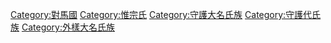 [[Category:對馬國|Category:對馬國]]
[[Category:惟宗氏|Category:惟宗氏]]
[[Category:守護大名氏族|Category:守護大名氏族]]
[[Category:守護代氏族|Category:守護代氏族]]
[[Category:外樣大名氏族|Category:外樣大名氏族]]